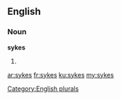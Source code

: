 ==English==

===Noun===
'''sykes'''

# {{plural of|syke}}

[[Category:English plurals]]

[[ar:sykes]]
[[fr:sykes]]
[[ku:sykes]]
[[my:sykes]]